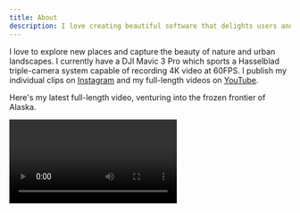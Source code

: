 ```yaml
---
title: About  
description: I love creating beautiful software that delights users and reimagines the way we interact with technology. I'm also an avid drone pilot, gamer and open source maintainer.
---
```


I love to explore new places and capture the beauty of nature and urban landscapes. I currently have a DJI Mavic 3 Pro which sports a Hasselblad triple-camera system capable of recording 4K video at 60FPS. I publish my individual clips on [Instagram](https://www.instagram.com/hayden.bleasel/) and my full-length videos on [YouTube](https://www.youtube.com/playlist?list=PLw95VUVc_2gh5oGx-jj9PnatiMKtQBiV2).

Here's my latest full-length video, venturing into the frozen frontier of Alaska.

<Video url="https://www.youtube.com/watch?v=BpjuKP-qXkQ" />

## Speaking and Interviews

Some conferences, meetups and interviews I've been a part of.

<Features />
